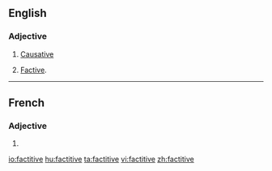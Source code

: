 ==English==
{{wikipedia}}

===Adjective===
{{en-adj|-}}

# {{context|linguistics|of a verb|lang=en}} [[causative|Causative]]
# {{context|linguistics|rare|of a verb|lang=en}} [[factive|Factive]].

----

==French==

===Adjective===
{{fr-adj-form}} {{f}}

# {{feminine of|factitif|lang=fr}}

[[io:factitive]]
[[hu:factitive]]
[[ta:factitive]]
[[vi:factitive]]
[[zh:factitive]]